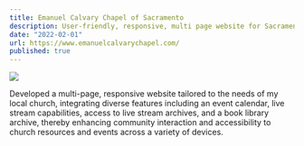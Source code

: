 ```yaml
---
title: Emanuel Calvary Chapel of Sacramento
description: User-friendly, responsive, multi page website for Sacramento local church.
date: "2022-02-01"
url: https://www.emanuelcalvarychapel.com/
published: true
---
```


[![](./emanuel.png)](https://www.emanuelcalvarychapel.com/)

Developed a multi-page, responsive website tailored to the needs of my local church, integrating diverse features including an event calendar, live stream capabilities, access to live stream archives, and a book library archive, thereby enhancing community interaction and accessibility to church resources and events across a variety of devices.

